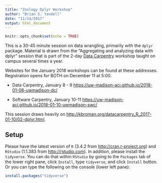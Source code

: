 ```yaml
---
title: "Zoology Dplyr Workshop"
author: "Brian S. Yandell"
date: "11/14/2017"
output: html_document
---
```


```r
knitr::opts_chunk$set(echo = TRUE)
```

This is a 30-45 minute session on data wrangling, primarily with the `dplyr` package.
Material is drawn from the "Aggregating and analyzing data with dplyr" session that is part of the 2-day [Data Carpentry](http://www.datacarpentry.com) workshop taught on campus several times a year.

Websites for the January 2018 workshops can be found at these addresses. Registration opens for BOTH on December 11 at 5:00.  

- Data Carpentry, January 8 - 9
<https://uw-madison-aci.github.io/2018-01-08-uwmadison-dc/>

- Software Carpentry, January 10-11
<https://uw-madison-aci.github.io/2018-01-10-uwmadison-swc/>

This session draws heavily on
<http://kbroman.org/datacarpentry_R_2017-01-10/02-dplyr.html>.

## Setup

Please have the latest version of `R` (3.4.2 from <http://cran.r-project.org>) and `RStudio` (1.1.383 from <http://rstudio.com>). In addition, please install the `tidyverse`. You can do that within `RStudio` by going to the `Packages` tab of the lower right pane, click `Install`, type `tidyverse`, and click `Install` button. Or you can type the following on the console (lower left pane):

```r
install.packages("tidyverse")
```


